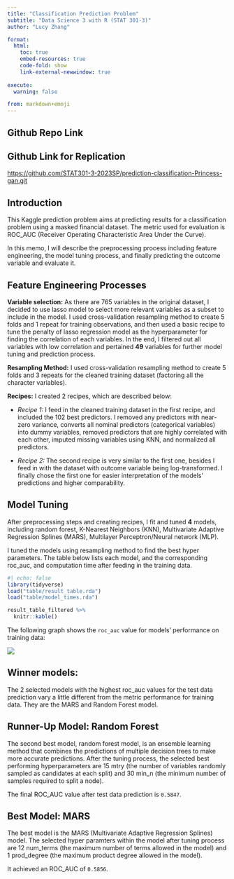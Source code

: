 ```yaml
---
title: "Classification Prediction Problem"
subtitle: "Data Science 3 with R (STAT 301-3)"
author: "Lucy Zhang"

format:
  html:
    toc: true
    embed-resources: true
    code-fold: show
    link-external-newwindow: true
    
execute:
  warning: false

from: markdown+emoji  
---
```


## Github Repo Link

::: {.callout-note icon="false"}
## Github Link for Replication

[https://github.com/STAT301-3-2023SP/prediction-classification-Princess-gan.git](https://github.com/STAT301-3-2023SP/prediction-classification-Princess-gan.git)

:::

## Introduction

This Kaggle prediction problem aims at predicting results for a classification problem using a masked financial dataset. The metric used for evaluation is ROC_AUC (Receiver Operating Characteristic Area Under the Curve). 

In this memo, I will describe the preprocessing process including feature engineering, the model tuning process, and finally predicting the outcome variable and evaluate it.

## Feature Engineering Processes

**Variable selection:** As there are 765 variables in the original dataset, I decided to use lasso model to select more relevant variables as a subset to include in the model. I used cross-validation resampling method to create 5 folds and 1 repeat for training observations, and then used a basic recipe to tune the penalty of lasso regression model as the hyperparameter for finding the correlation of each variables. In the end, I filtered out all variables with low correlation and pertained **49** variables for further model tuning and prediction process. 

**Resampling Method:** I used cross-validation resampling method to create 5 folds and 3 repeats for the cleaned training dataset (factoring all the character variables).

**Recipes:** I created 2 recipes, which are described below: 

- *Recipe 1:* I feed in the cleaned training dataset in the first recipe, and included the 102 best predictors. I  removed any predictors with near-zero variance, converts all nominal predictors (categorical variables) into dummy variables, removed predictors that are highly correlated with each other, imputed missing variables using KNN, and normalized all predictors. 

- *Recipe 2:* The second recipe is very similar to the first one, besides I feed in with the dataset with outcome variable being log-transformed. I finally chose the first one for easier interpretation of the models' predictions and higher comparability.


## Model Tuning

After preprocessing steps and creating recipes, I fit and tuned **4** models, including random forest, K-Nearest Neighbors (KNN), Multivariate Adaptive Regression Splines (MARS), Multilayer Perceptron/Neural network (MLP).

I tuned the models using resampling method to find the best hyper parameters. The table below lists each model, and the corresponding roc_auc, and computation time after feeding in the training data.

```r
#| echo: false
library(tidyverse)
load("table/result_table.rda")
load("table/model_times.rda")

result_table_filtered %>% 
  knitr::kable()

```

The following graph shows the `roc_auc` value for models' performance on training data:

![](images/model_set.png)

## Winner models: 

The 2 selected models with the highest roc_auc values for the test data prediction vary a little different from the metric performance for training data. They are the MARS and Random Forest model. 

## Runner-Up Model: Random Forest

The second best model, random forest model, is an ensemble learning method that combines the predictions of multiple decision trees to make more accurate predictions. After the tuning process, the selected best performing hyperparameters are 15 mtry (the number of variables randomly sampled as candidates at each split) and 30 min_n (the minimum number of samples required to split a node).

The final ROC_AUC value after test data prediction is `0.5847`.

## Best Model: MARS

The best model is the MARS (Multivariate Adaptive Regression Splines) model. The selected hyper paramters within the model after tuning process are 12 num_terms (the maximum number of terms allowed in the model) and 1 prod_degree (the maximum product degree allowed in the model).

It achieved an ROC_AUC of `0.5856`. 



